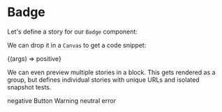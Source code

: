 

<Meta title="FelixTellmann.com/Badge" component={Badge} />



# Badge

Let's define a story for our `Badge` component:

We can drop it in a `Canvas` to get a code snippet:

<Canvas withToolbar>
  <Story name="positive" >
    {(args) => <Badge status="positive" onClick={linkTo('Header','Header')}{...args}>positive</Badge>}
  </Story>
</Canvas>

<ArgsTable story="positive" />

We can even preview multiple stories in a block. This
gets rendered as a group, but defines individual stories
with unique URLs and isolated snapshot tests.

<Canvas>
  <Story name="negative">
    <Badge status="negative">negative</Badge>
  </Story>
  <Story name="negative">
    <Badge status="negative">Button</Badge>
  </Story>
  <Story name="warning">
    <Badge status="warning">Warning</Badge>
  </Story>
  <Story name="neutral">
    <Badge status="neutral">neutral</Badge>
  </Story>
  <Story name="error">
    <Badge status="error">error</Badge>
  </Story>
</Canvas>

